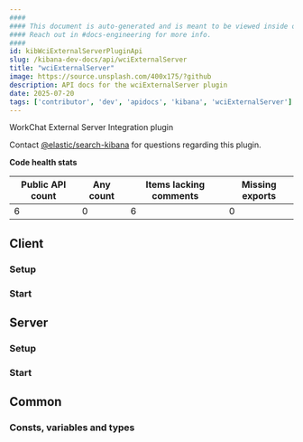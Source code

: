 ```yaml
---
####
#### This document is auto-generated and is meant to be viewed inside our experimental, new docs system.
#### Reach out in #docs-engineering for more info.
####
id: kibWciExternalServerPluginApi
slug: /kibana-dev-docs/api/wciExternalServer
title: "wciExternalServer"
image: https://source.unsplash.com/400x175/?github
description: API docs for the wciExternalServer plugin
date: 2025-07-20
tags: ['contributor', 'dev', 'apidocs', 'kibana', 'wciExternalServer']
---
```


WorkChat External Server Integration plugin

Contact [@elastic/search-kibana](https://github.com/orgs/elastic/teams/search-kibana) for questions regarding this plugin.

**Code health stats**

| Public API count  | Any count | Items lacking comments | Missing exports |
|-------------------|-----------|------------------------|-----------------|
| 6 | 0 | 6 | 0 |

## Client

### Setup
<DocDefinitionList data={[wciExternalServerObj.client.setup]}/>

### Start
<DocDefinitionList data={[wciExternalServerObj.client.start]}/>

## Server

### Setup
<DocDefinitionList data={[wciExternalServerObj.server.setup]}/>

### Start
<DocDefinitionList data={[wciExternalServerObj.server.start]}/>

## Common

### Consts, variables and types
<DocDefinitionList data={wciExternalServerObj.common.misc}/>

